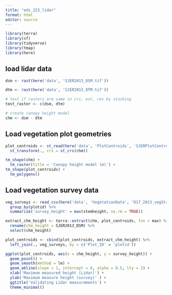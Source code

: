 ```yaml
---
title: "eds_223_lidar"
format: html
editor: source
---
```


```r
library(terra)
library(sf)
library(tidyverse)
library(tmap)
library(here)
```

## load lidar data
```r
dsm <- rast(here('data', 'SJER2013_DSM.tif'))

dtm <- rast(here('data', 'SJER2013_DTM.tif'))

# test if rasters are same in crs, ext, res by stacking
test_raster <- c(dsm, dtm)
```

```r
# create canopy height model
chm <- dsm - dtm
```

## Load vegetation plot geometries

```r
plot_centroids <- st_read(here('data', 'PlotCentroids', 'SJERPlotCentroids_Buffer.shp')) %>% 
  st_transform(., crs = st_crs(chm))
```

```r
tm_shape(chm) + 
  tm_raster(title = 'Canopy height model (m)') + 
tm_shape(plot_centroids) + 
  tm_polygons()
```

## Load vegetation survey data

```r
veg_surveys <- read_csv(here('data', 'VegetationData', 'D17_2013_vegStr.csv')) %>% 
  group_by(plotid) %>% 
  summarize('survey_height' = max(stemheight, na.rm = TRUE))
```

```r
extract_chm_height <- terra::extract(chm, plot_centroids, fun = max) %>% 
  rename(chm_height = SJER2013_DSM) %>% 
  select(chm_height)

plot_centroids <- cbind(plot_centroids, extract_chm_height) %>% 
  left_join(., veg_surveys, by = c('Plot_ID' = 'plotid'))
```

```r
ggplot(plot_centroids, aes(x = chm_height, y = survey_height)) +
  geom_point() + 
  geom_smooth(method = lm) +
  geom_abline(slope = 1, intercept = 0, alpha = 0.5, lty = 2) + 
  xlab('Maximum measured height (Lidar)') + 
  ylab('Maximum measure height (survey)' ) + 
  ggtitle('Validating Lidar measurements') + 
  theme_minimal()
```

